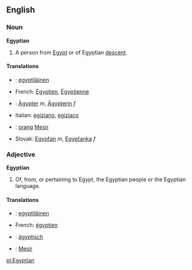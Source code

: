 ==English==
===Noun===
'''Egyptian'''

#A person from [[Egypt]] or of Egyptian [[descent]].

====Translations====
*{{fi}}: [[egyptiläinen]]
*French: [[Égyptien]], [[Égyptienne]]
*{{de}}: [[Ägypter]] ''m'', [[Ägypterin]] ''f''
*Italian: [[egiziano]], [[egiziaco]]
*{{ms}}: [[orang]] [[Mesir]]
*Slovak: [[Egypťan#Slovak|Egypťan]] ''m'', [[Egypťanka#Slovak|Egypťanka]] ''f''

===Adjective===
'''Egyptian'''
#Of, from, or pertaining to Egypt, the Egyptian people or the Egyptian language.

====Translations====
*{{fi}}: [[egyptiläinen]]
*French: [[égyptien]]
*{{de}}: [[ägyptisch]]
*{{ms}}: [[Mesir]]

[[pl:Egyptian]]